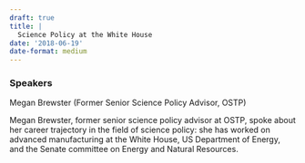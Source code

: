 ```yaml
---
draft: true 
title: |
  Science Policy at the White House
date: '2018-06-19'
date-format: medium 
---
```



### Speakers  
Megan Brewster (Former Senior Science Policy Advisor, OSTP)

Megan Brewster, former senior science policy advisor at OSTP, spoke about her career trajectory in the field of science policy: she has worked on advanced manufacturing at the White House, US Department of Energy, and the Senate committee on Energy and Natural Resources.


